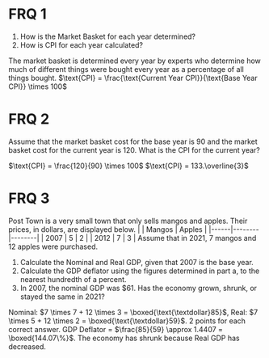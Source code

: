 # FRQ 1
<ol className='alpha-list-mdx'>
	<li>How is the Market Basket for each year determined?</li>
	<li>How is CPI for each year calculated?</li>
</ol>

<FRQ num={1} totalPoints={2}>
	<FRQCheck points={1}>
		The market basket is determined every year by experts who determine how much of different
		things were bought every year as a percentage of all things bought.
	</FRQCheck>
	<FRQCheck points={1}>
		$\text{CPI} = \frac{\text{Current Year CPI}}{\text{Base Year CPI}} \times 100$
	</FRQCheck>
</FRQ>

# FRQ 2
Assume that the market basket cost for the base year is 90 and the market basket cost for the current year is 120. 
What is the CPI for the current year?

<FRQ num={2} totalPoints={2}>
	<FRQCheck points={1}>
		$\text{CPI} = \frac{120}{90} \times 100$
	</FRQCheck>
	<FRQCheck points={1}>
		$\text{CPI} = 133.\overline{3}$
	</FRQCheck>
</FRQ>

# FRQ 3
Post Town is a very small town that only sells mangos and apples. Their prices, in dollars, are displayed below.
|      | Mangos | Apples |
|------|--------|--------|
| 2007 | 5      | 2      |
| 2012 | 7      | 3      |
Assume that in 2021, 7 mangos and 12 apples were purchased.
<ol className='alpha-list-mdx'>
	<li>Calculate the Nominal and Real GDP, given that 2007 is the base year.</li>
	<li>Calculate the GDP deflator using the figures determined in part a, to the nearest hundredth of a percent.</li>
	<li>In 2007, the nominal GDP was $61. Has the economy grown, shrunk, or stayed the same in 2021?</li>
</ol>

<FRQ num={3} totalPoints={8}>
	<FRQCheck points={4}>
		Nominal: $7 \times 7 + 12 \times 3 = \boxed{\text{\textdollar}85}$, Real: $7 \times 5 + 12 \times 2 = \boxed{\text{\textdollar}59}$.
		2 points for each correct answer.
	</FRQCheck>
	<FRQCheck points={2}>
		GDP Deflator = $\frac{85}{59} \approx 1.4407 = \boxed{144.07\%}$.
	</FRQCheck>
	<FRQCheck points={2}>
		The economy has shrunk because Real GDP has decreased.
	</FRQCheck>
</FRQ>